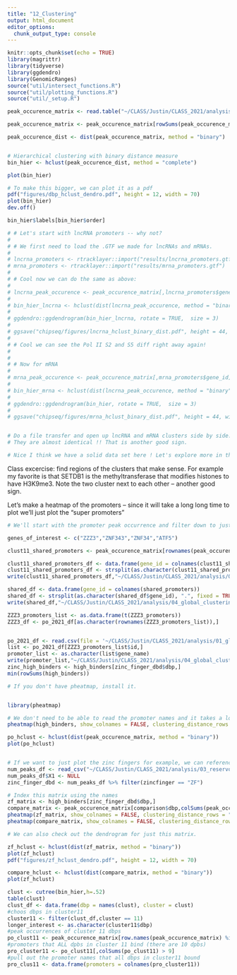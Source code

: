 ```yaml
---
title: "12_Clustering"
output: html_document
editor_options: 
  chunk_output_type: console
---
```


```r
knitr::opts_chunk$set(echo = TRUE)
library(magrittr)
library(tidyverse)
library(ggdendro)
library(GenomicRanges)
source("util/intersect_functions.R")
source("util/plotting_functions.R")
source("util/_setup.R")
```


```r
peak_occurence_matrix <- read.table("~/CLASS/Justin/CLASS_2021/analysis/01_global_peak_properties/results/lncrna_mrna_promoter_peak_occurence_matrix.tsv")

peak_occurence_matrix <- peak_occurence_matrix[rowSums(peak_occurence_matrix) > 250, ]

peak_occurence_dist <- dist(peak_occurence_matrix, method = "binary")


# Hierarchical clustering with binary distance measure
bin_hier <- hclust(peak_occurence_dist, method = "complete")

plot(bin_hier)

# To make this bigger, we can plot it as a pdf
pdf("figures/dbp_hclust_dendro.pdf", height = 12, width = 70)
plot(bin_hier)
dev.off()

bin_hier$labels[bin_hier$order]
```


```r

# # Let's start with lncRNA promoters -- why not?
# 
# # We first need to load the .GTF we made for lncRNAs and mRNAs.
# 
# lncrna_promoters <- rtracklayer::import("results/lncrna_promoters.gtf")
# mrna_promoters <- rtracklayer::import("results/mrna_promoters.gtf")
# 
# # Cool now we can do the same as above:
# 
# lncrna_peak_occurence <- peak_occurence_matrix[,lncrna_promoters$gene_id]
# 
# bin_hier_lncrna <- hclust(dist(lncrna_peak_occurence, method = "binary"))
# 
# ggdendro::ggdendrogram(bin_hier_lncrna, rotate = TRUE,  size = 3)
# 
# ggsave("chipseq/figures/lncrna_hclust_binary_dist.pdf", height = 44, width = 6)
# 
# # Cool we can see the Pol II S2 and S5 diff right away again!
# 
# 
# # Now for mRNA
# 
# mrna_peak_occurence <- peak_occurence_matrix[,mrna_promoters$gene_id]
# 
# bin_hier_mrna <- hclust(dist(lncrna_peak_occurence, method = "binary"))
# 
# ggdendro::ggdendrogram(bin_hier, rotate = TRUE,  size = 3)
# 
# ggsave("chipseq/figures/mrna_hclust_binary_dist.pdf", height = 44, width = 6)


# Do a file transfer and open up lncRNA and mRNA clusters side by side:
# They are almost identical !! That is another good sign.

# Nice I think we have a solid data set here ! Let's explore more in the next class.

```

Class excercise: find regions of the clusters that make sense. For example my favorite is that SETDB1 is the methyltransferase that modifies histones to have H3K9me3. Note the two cluster next to each other -- another good sign.

Let's make a heatmap of the promoters -- since it will take a long long time to plot we'll just plot the "super promoters"


```r
# We'll start with the promoter peak occurrence and filter down to just those that have high numbers of dbps

genes_of_interest <- c("ZZZ3","ZNF343","ZNF34","ATF5")

clust11_shared_promoters <- peak_occurence_matrix[rownames(peak_occurence_matrix) %in% longer_interest,colSums(peak_occurence_matrix) >= length(longer_interest)]

clust11_shared_promoters_df <- data.frame(gene_id = colnames(clust11_shared_promoters))
clust11_shared_promoters_df <- strsplit(as.character(clust11_shared_promoters_df), ".", fixed = TRUE) %>% sapply(extract2, 1)
write(clust11_shared_promoters_df,"~/CLASS/Justin/CLASS_2021/analysis/04_global_clustering/results/cluster11_shared_promoters.txt")

shared_df <- data.frame(gene_id = colnames(shared_promoters))
shared_df <- strsplit(as.character(shared_df$gene_id), ".", fixed = TRUE) %>% sapply(extract2, 1)
write(shared_df,"~/CLASS/Justin/CLASS_2021/analysis/04_global_clustering/results/shared_promoters.txt")

ZZZ3_promoters_list <- as.data.frame(t(ZZZ3_promoters))
ZZZ3_df <- po_2021_df[as.character(rownames(ZZZ3_promoters_list)),]


po_2021_df <- read.csv(file = '~/CLASS/Justin/CLASS_2021/analysis/01_global_peak_properties/results/peak_occurence_dataframe.csv')
list <- po_2021_df[ZZZ3_promoters_list$id,]
promoter_list <- as.character(list$gene_name)
write(promoter_list,"~/CLASS/Justin/CLASS_2021/analysis/04_global_clustering/results/ZZZ3_promoters.txt")
zinc_high_binders <- high_binders[zinc_finger_dbd$dbp,]
min(rowSums(high_binders))

# If you don't have pheatmap, install it.


library(pheatmap)

# We don't need to be able to read the promoter names and it takes a long time to plot those.
pheatmap(high_binders, show_colnames = FALSE, clustering_distance_rows = "binary", clustering_distance_cols = "binary")

po_hclust <- hclust(dist(peak_occurence_matrix, method = "binary"))
plot(po_hclust)


# If we want to just plot the zinc fingers for example, we can reference the num_peaks_df 
num_peaks_df <- read_csv("~/CLASS/Justin/CLASS_2021/analysis/03_reservoir_binding_DBP/results/super_promoter_features.csv")
num_peaks_df$X1 <- NULL
zinc_finger_dbd <- num_peaks_df %>% filter(zincfinger == "ZF")

# Index this matrix using the names
zf_matrix <- high_binders[zinc_finger_dbd$dbp,] 
compare_matrix <- peak_occurence_matrix[comparison$dbp,colSums(peak_occurence_matrix) > 350]
pheatmap(zf_matrix, show_colnames = FALSE, clustering_distance_rows = "binary", clustering_distance_cols = "binary")
pheatmap(compare_matrix, show_colnames = FALSE, clustering_distance_rows = "binary", clustering_distance_cols = "binary")

# We can also check out the dendrogram for just this matrix.

zf_hclust <- hclust(dist(zf_matrix, method = "binary"))
plot(zf_hclust)
pdf("figures/zf_hclust_dendro.pdf", height = 12, width = 70)

compare_hclust <- hclust(dist(compare_matrix, method = "binary"))
plot(zf_hclust)
```

```r
clust <- cutree(bin_hier,h=.52)
table(clust)
clust_df <- data.frame(dbp = names(clust), cluster = clust)
#choos dbps in cluster11
cluster11 <- filter(clust_df,cluster == 11)
longer_interest <- as.character(cluster11$dbp)
#peak occurrences of cluster 11 dbps
po_clust11 <- peak_occurence_matrix[row.names(peak_occurence_matrix) %in% row.names(cluster11),]
#promoters that ALL dpbs in cluster 11 bind (there are 10 dpbs)
pro_cluster11 <- po_clust11[,colSums(po_clust11) > 9]
#pull out the promoter names that all dbps in cluster11 bound
pro_clus11 <- data.frame(promoters = colnames(pro_cluster11))
```

